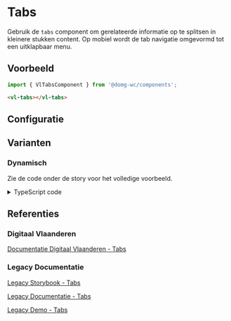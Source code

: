 
# Tabs

Gebruik de `tabs` component om gerelateerde informatie op te splitsen in kleinere stukken content.
Op mobiel wordt de tab navigatie omgevormd tot een uitklapbaar menu.


## Voorbeeld

```js
import { VlTabsComponent } from '@domg-wc/components';
```

```html
<vl-tabs></vl-tabs>
```

<Canvas of={VlTabsStories.TabsDefault} />


## Configuratie

<ArgTypes of={VlTabsStories.TabsDefault} />


## Varianten

### Dynamisch

Zie de code onder de story voor het volledige voorbeeld.

<Canvas of={VlTabsStories.TabsDynamic} />

<details>
    <summary>TypeScript code</summary>
    <Source code={tabsStoryUtils} language="ts" dark={true} />
</details>


## Referenties

### Digitaal Vlaanderen

[Documentatie Digitaal Vlaanderen - Tabs](https://overheid.vlaanderen.be/webuniversum/v3/documentation/components/vl-ui-tabs)

### Legacy Documentatie

[Legacy Storybook - Tabs](https://webcomponenten.omgeving.vlaanderen.be/storybook/?path=/docs/legacy-vl-tabs--uig-2115)

[Legacy Documentatie - Tabs](https://webcomponenten.omgeving.vlaanderen.be/doc/VlTabs.html)

[Legacy Demo - Tabs](https://webcomponenten.omgeving.vlaanderen.be/demo/vl-tabs.html)
